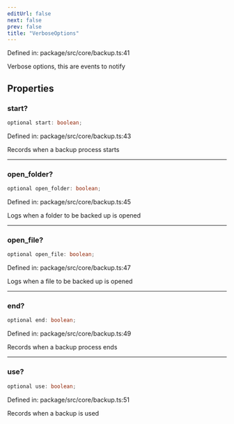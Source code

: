```yaml
---
editUrl: false
next: false
prev: false
title: "VerboseOptions"
---
```


Defined in: package/src/core/backup.ts:41

Verbose options, this are events to notify

## Properties

### start?

```ts
optional start: boolean;
```

Defined in: package/src/core/backup.ts:43

Records when a backup process starts

***

### open\_folder?

```ts
optional open_folder: boolean;
```

Defined in: package/src/core/backup.ts:45

Logs when a folder to be backed up is opened

***

### open\_file?

```ts
optional open_file: boolean;
```

Defined in: package/src/core/backup.ts:47

Logs when a file to be backed up is opened

***

### end?

```ts
optional end: boolean;
```

Defined in: package/src/core/backup.ts:49

Records when a backup process ends

***

### use?

```ts
optional use: boolean;
```

Defined in: package/src/core/backup.ts:51

Records when a backup is used
